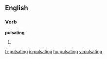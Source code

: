 
==English==

===Verb===
'''pulsating'''

# {{present participle of|[[pulsate]]}}

[[fr:pulsating]]
[[io:pulsating]]
[[hu:pulsating]]
[[vi:pulsating]]